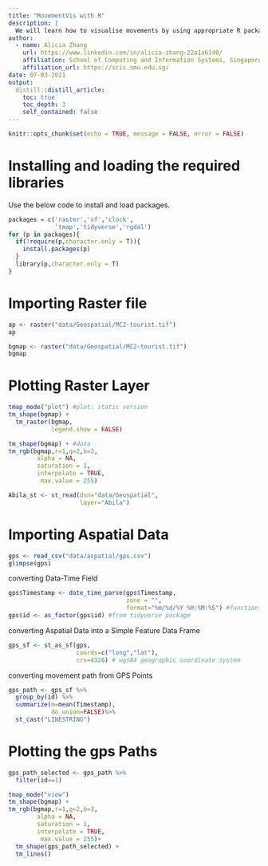 ```yaml
---
title: "MovementVis with R"
description: |
  We will learn how to visualise movements by using appropriate R packages in this blog.
author:
  - name: Alicia Zhang
    url: https://www.linkedin.com/in/alicia-zhang-22a1a6140/
    affiliation: School of Computing and Information Systems, Singapore Management University
    affiliation_url: https://scis.smu.edu.sg/
date: 07-03-2021
output:
  distill::distill_article:
    toc: true
    toc_depth: 3
    self_contained: false
---
```



```r
knitr::opts_chunk$set(echo = TRUE, message = FALSE, error = FALSE)
```

# Installing and loading the required libraries

Use the below code to install and load packages. 

```r

packages = c('raster','sf','clock',
             'tmap','tidyverse','rgdal')
for (p in packages){
  if(!require(p,character.only = T)){
    install.packages(p)
  }
  library(p,character.only = T)
}
```

# Importing Raster file 

```r

ap <- raster("data/Geospatial/MC2-tourist.tif")
ap
```

```r

bgmap <- raster("data/Geospatial/MC2-tourist.tif")
bgmap
```

# Plotting Raster Layer
```r

tmap_mode("plot") #plot: static version
tm_shape(bgmap) +
  tm_raster(bgmap,
            legend.show = FALSE)
```

```r

tm_shape(bgmap) + #data
tm_rgb(bgmap,r=1,g=2,b=3,
        alpha = NA,
        saturation = 1,
        interpolate = TRUE,
         max.value = 255)
```



```r

Abila_st <- st_read(dsn="data/Geospatial",
                    layer="Abila")
```

# Importing Aspatial Data

```r

gps <- read_csv("data/aspatial/gps.csv")
glimpse(gps)
```

converting Data-Time Field
```r

gps$Timestamp <- date_time_parse(gps$Timestamp, 
                                 zone = "",
                                 format="%m/%d/%Y %H:%M:%S") #function from clock package
gps$id <- as_factor(gps$id) #from tidyverse package

```

converting Aspatial Data into a Simple Feature Data Frame
```r

gps_sf <- st_as_sf(gps,
                   coords=c("long","lat"),
                   crs=4326) # wgs84 geographic coordinate system

```

converting movement path from GPS Points
```r

gps_path <- gps_sf %>%
  group_by(id) %>%
  summarize(m=mean(Timestamp),
            do_union=FALSE)%>%
  st_cast("LINESTRING")

```

# Plotting the gps Paths

```r

gps_path_selected <- gps_path %>%
  filter(id==1) 

tmap_mode("view")
tm_shape(bgmap) +
tm_rgb(bgmap,r=1,g=2,b=3,
        alpha = NA,
        saturation = 1,
        interpolate = TRUE,
         max.value = 255)+
  tm_shape(gps_path_selected) +
  tm_lines()

```